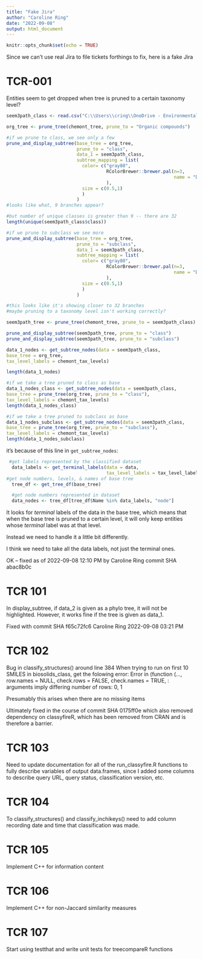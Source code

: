 ```yaml
---
title: "Fake Jira"
author: "Caroline Ring"
date: "2022-09-08"
output: html_document
---
```


```r
knitr::opts_chunk$set(echo = TRUE)
```

Since we can't use real Jira to file tickets forthings to fix, here is a fake Jira

# TCR-001

Entities seem to get dropped when tree is pruned to a certain taxonomy level?

```r
seem3path_class <- read.csv("C:\\Users\\cring\\OneDrive - Environmental Protection Agency (EPA)\\treecompareR work\\seem3_path_chems_classified.csv")

org_tree <- prune_tree(chemont_tree, prune_to = "Organic compounds")

#if we prune to class, we see only a few
prune_and_display_subtree(base_tree = org_tree,
                          prune_to = "class",
                          data_1 = seem3path_class,
                          subtree_mapping = list(
                            color= c("gray80",
                                     RColorBrewer::brewer.pal(n=3,
                                                              name = "Dark2")[1]
                                     ),
                            size = c(0.5,1)
                            )
                          )
#looks like what, 9 branches appear?

#but number of unique classes is greater than 9 -- there are 32
length(unique(seem3path_class$class))

#if we prune to subclass we see more
prune_and_display_subtree(base_tree = org_tree,
                          prune_to = "subclass",
                          data_1 = seem3path_class,
                          subtree_mapping = list(
                            color= c("gray80",
                                     RColorBrewer::brewer.pal(n=3,
                                                              name = "Dark2")[1]
                                     ),
                            size = c(0.5,1)
                            )
                          )

#this looks like it's showing closer to 32 branches
#maybe pruning to a taxonomy level isn't working correctly?


```

```r
seem3path_tree <- prune_tree(chemont_tree, prune_to = seem3path_class)

prune_and_display_subtree(seem3path_tree, prune_to = "class")
prune_and_display_subtree(seem3path_tree, prune_to = "subclass")
```

```r
data_1_nodes <- get_subtree_nodes(data = seem3path_class,
base_tree = org_tree,
tax_level_labels = chemont_tax_levels)

length(data_1_nodes)

#if we take a tree pruned to class as base
data_1_nodes_class <- get_subtree_nodes(data = seem3path_class,
base_tree = prune_tree(org_tree, prune_to = "class"),
tax_level_labels = chemont_tax_levels)
length(data_1_nodes_class)

#if we take a tree pruned to subclass as base
data_1_nodes_subclass <- get_subtree_nodes(data = seem3path_class,
base_tree = prune_tree(org_tree, prune_to = "subclass"),
tax_level_labels = chemont_tax_levels)
length(data_1_nodes_subclass)
```

it's because of this line in `get_subtree_nodes`:

```r
 #get labels represented by the classified dataset
  data_labels <- get_terminal_labels(data = data,
                                     tax_level_labels = tax_level_labels)
#get node numbers, levels, & names of base tree
  tree_df <- get_tree_df(base_tree)

  #get node numbers represented in dataset
  data_nodes <- tree_df[tree_df$Name %in% data_labels, "node"]
```

It looks for *terminal* labels of the data in the base tree, which means that when the base tree is pruned to a certain level, it will only keep entities whose *terminal* label was at that level.

Instead we need to handle it a little bit differently.

I think we need to take all the data labels, not just the terminal ones.

OK -- fixed as of 2022-09-08 12:10 PM by Caroline Ring commit SHA abac8b0c

# TCR 101

In display_subtree, if data_2 is given as a phylo tree, it will not be highlighted. However, it works fine if the tree is given as data_1.

Fixed with commit SHA f65c72fc6
Caroline Ring 2022-09-08 03:21 PM

# TCR 102

Bug in classify_structures() around line 384
When trying to run on first 10 SMILES in biosolids_class, get the folowing error:
Error in (function (..., row.names = NULL, check.rows = FALSE, check.names = TRUE,  : 
  arguments imply differing number of rows: 0, 1
  
Presumably this arises when there are no missing items

Ultimately fixed in the course of commit SHA 0175ff0e which also removed dependency on classyfireR, which has been removed from CRAN and is therefore a barrier.

# TCR 103

Need to update documentation for all of the run_classyfire.R functions to fully describe variables of output data.frames, since I added some columns to describe query URL, query status, classification version, etc.

# TCR 104

To classify_structures() and classify_inchikeys() need to add column recording date and time that classification was made.

# TCR 105

Implement C++ for information content

# TCR 106

Implement C++ for non-Jaccard similarity measures

# TCR 107

Start using testthat and write unit tests for treecompareR functions




